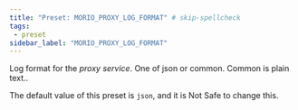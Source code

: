 ```yaml
---
title: "Preset: MORIO_PROXY_LOG_FORMAT" # skip-spellcheck
tags:
 - preset
sidebar_label: "MORIO_PROXY_LOG_FORMAT"
---
```


Log format for the _proxy service_. One of json or common. Common is plain text..

<Note>

The default value of this preset is `json`, and it is <Label style="danger">Not Safe</Label> to change this.

</Note>
